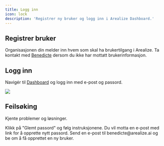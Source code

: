 ```yaml
---
title: Logg inn
icon: lock
description: 'Registrer ny bruker og logg inn i Arealize Dashboard.'
---
```


## Registrer bruker

Organisasjonen din melder inn hvem som skal ha brukertilgang i Arealize. Ta kontakt med [Benedicte](mailto:benedicte@arealize.ai) dersom du ikke har mottatt brukerinformasjon.

## Logg inn

Navigér til [Dashboard](https://dashboard.arealize.ai/) og logg inn med e-post og passord.

<Frame type="glass">
  <img src="/images/kom-i-gang/logg-inn.png" />
</Frame>

## Feilsøking

Kjente problemer og løsninger.

<AccordionGroup>
  <Accordion title="Jeg husker ikke passord">
    Klikk på "Glemt passord" og følg instruksjonene. Du vil motta en e-post med link for å opprette nytt passord.
  </Accordion>
  <Accordion title="Jeg trenger hjelp med å registrere ny bruker">
    Send en e-post til benedicte@arealize.ai og be om å få opprettet en ny bruker.
  </Accordion>
</AccordionGroup>
